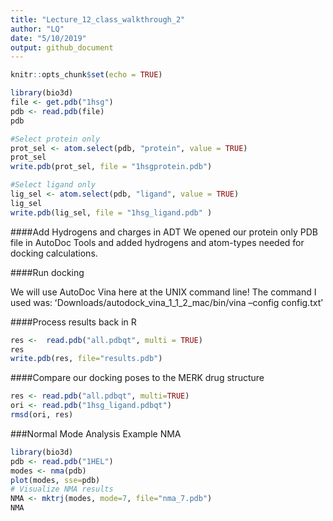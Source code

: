 ```yaml
---
title: "Lecture_12_class_walkthrough_2"
author: "LQ"
date: "5/10/2019"
output: github_document
---
```


```r
knitr::opts_chunk$set(echo = TRUE)
```

```r
library(bio3d)
file <- get.pdb("1hsg")
pdb <- read.pdb(file)
pdb
```

```r
#Select protein only
prot_sel <- atom.select(pdb, "protein", value = TRUE)
prot_sel
write.pdb(prot_sel, file = "1hsgprotein.pdb")

```

```r
#Select ligand only
lig_sel <- atom.select(pdb, "ligand", value = TRUE)
lig_sel
write.pdb(lig_sel, file = "1hsg_ligand.pdb" )
```

####Add Hydrogens and charges in ADT
We opened our protein only PDB file in AutoDoc Tools and added hydrogens and atom-types needed for docking calculations.

####Run docking

We will use AutoDoc Vina here  at the UNIX command line!
The command I used was:
ʻDownloads/autodock_vina_1_1_2_mac/bin/vina --config config.txt'

####Process results back in R
```r
res <-  read.pdb("all.pdbqt", multi = TRUE)
res
write.pdb(res, file="results.pdb")
```

####Compare our docking poses to the MERK drug structure
```r
res <- read.pdb("all.pdbqt", multi=TRUE) 
ori <- read.pdb("1hsg_ligand.pdbqt")
rmsd(ori, res)
```

###Normal Mode Analysis Example
NMA
```r
library(bio3d)
pdb <- read.pdb("1HEL")
modes <- nma(pdb) 
plot(modes, sse=pdb)
# Visualize NMA results
NMA <- mktrj(modes, mode=7, file="nma_7.pdb")
NMA
```